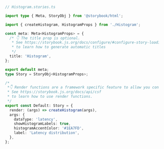 ```ts
// Histogram.stories.ts

import type { Meta, StoryObj } from '@storybook/html';

import { createHistogram, HistogramProps } from './Histogram';

const meta: Meta<HistogramProps> = {
  /* 👇 The title prop is optional.
   * See https://storybook.js.org/docs/configure/#configure-story-loading
   * to learn how to generate automatic titles
   */
  title: 'Histogram',
};

export default meta;
type Story = StoryObj<HistogramProps>;

/*
 *👇 Render functions are a framework specific feature to allow you control on how the component renders.
 * See https://storybook.js.org/docs/api/csf
 * to learn how to use render functions.
 */
export const Default: Story = {
  render: (args) => createHistogram(args),
  args: {
    dataType: 'latency',
    showHistogramLabels: true,
    histogramAccentColor: '#1EA7FD',
    label: 'Latency distribution',
  },
};
```
